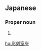 ==Japanese==
{{ja-kanjitab|ちょう|こく|しつ|ざ|yomi=o}}

===Proper noun===
{{ja-pos|proper|ちょうこくしつざ|hhira=てうこくしつざ}}

# {{altspell|lang=ja|ちょうこくしつ座||[[Sculptor]]}}

[[hu:彫刻室座]]